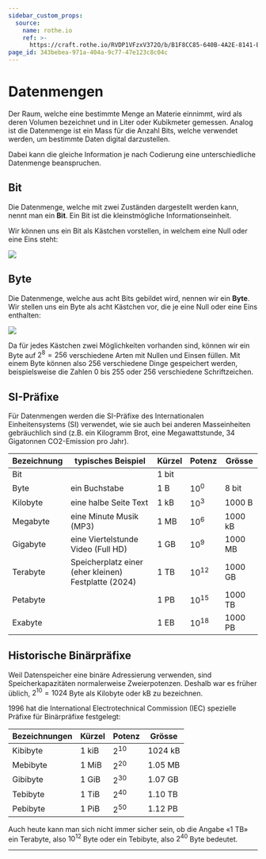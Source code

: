 ```yaml
---
sidebar_custom_props:
  source:
    name: rothe.io
    ref: >-
      https://craft.rothe.io/RVDP1VFzxV372O/b/B1F8CC85-640B-4A2E-8141-ECFB1BA6C1DC/1.3-%E2%80%94-Datenmengen
page_id: 343bebea-971a-404a-9c77-47e123c8c04c
---
```


# Datenmengen
Der Raum, welche eine bestimmte Menge an Materie einnimmt, wird als deren Volumen bezeichnet und in Liter oder Kubikmeter gemessen. Analog ist die Datenmenge ist ein Mass für die Anzahl Bits, welche verwendet werden, um bestimmte Daten digital darzustellen.

Dabei kann die gleiche Information je nach Codierung eine unterschiedliche Datenmenge beanspruchen.

## Bit
Die Datenmenge, welche mit zwei Zuständen dargestellt werden kann, nennt man ein **Bit**. Ein Bit ist die kleinstmögliche Informationseinheit.

Wir können uns ein Bit als Kästchen vorstellen, in welchem eine Null oder eine Eins steht:

![](img/bit.png)

## Byte
Die Datenmenge, welche aus acht Bits gebildet wird, nennen wir ein **Byte**. Wir stellen uns ein Byte als acht Kästchen vor, die je eine Null oder eine Eins enthalten:

![](img/byte.png)

Da für jedes Kästchen zwei Möglichkeiten vorhanden sind, können wir ein Byte auf $2^8=256$ verschiedene Arten mit Nullen und Einsen füllen. Mit einem Byte können also $256$ verschiedene Dinge gespeichert werden, beispielsweise die Zahlen $0$ bis $255$ oder $256$ verschiedene Schriftzeichen.

## SI-Präfixe
Für Datenmengen werden die SI-Präfixe des Internationalen Einheitensystems (SI) verwendet, wie sie auch bei anderen Masseinheiten gebräuchlich sind (z.B. ein Kilogramm Brot, eine Megawattstunde, 34 Gigatonnen CO2-Emission pro Jahr).

| Bezeichnung | typisches Beispiel                                   | Kürzel  | Potenz    | Grösse    |
|-------------|------------------------------------------------------|---------|-----------|-----------|
| Bit         |                                                      | $1$ bit |           |           |
| Byte        | ein Buchstabe                                        | $1$ B   | $10^0$    | $8$ bit   |
| Kilobyte    | eine halbe Seite Text                                | $1$ kB  | $10^3$    | $1000$ B  |
| Megabyte    | eine Minute Musik (MP3)                              | $1$ MB  | $10^6$    | $1000$ kB |
| Gigabyte    | eine Viertelstunde Video (Full HD)                   | $1$ GB  | $10^9$    | $1000$ MB |
| Terabyte    | Speicherplatz einer (eher kleinen) Festplatte (2024) | $1$ TB  | $10^{12}$ | $1000$ GB |
| Petabyte    |                                                      | $1$ PB  | $10^{15}$ | $1000$ TB |
| Exabyte     |                                                      | $1$ EB  | $10^{18}$ | $1000$ PB |

## Historische Binärpräfixe
Weil Datenspeicher eine binäre Adressierung verwenden, sind Speicherkapazitäten normalerweise Zweierpotenzen. Deshalb war es früher üblich, $2^{10}=1024$ Byte als Kilobyte oder kB zu bezeichnen.

1996 hat die International Electrotechnical Commission (IEC) spezielle Präfixe für Binärpräfixe festgelegt:

| Bezeichnungen | Kürzel  | Potenz   | Grösse    |
|---------------|---------|----------|-----------|
| Kibibyte      | $1$ kiB | $2^{10}$ | $1024$ kB |
| Mebibyte      | $1$ MiB | $2^{20}$ | $1.05$ MB |
| Gibibyte      | $1$ GiB | $2^{30}$ | $1.07$ GB |
| Tebibyte      | $1$ TiB | $2^{40}$ | $1.10$ TB |
| Pebibyte      | $1$ PiB | $2^{50}$ | $1.12$ PB |

Auch heute kann man sich nicht immer sicher sein, ob die Angabe «1 TB» ein Terabyte, also $10^{12}$ Byte oder ein Tebibyte, also $2^{40}$ Byte bedeutet.

---
